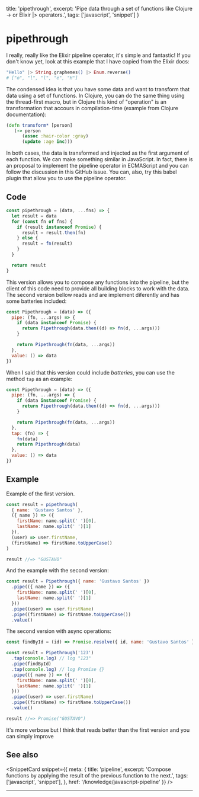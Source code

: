 
  title: 'pipethrough',
  excerpt: 'Pipe data through a set of functions like Clojure -> or Elixir |> operators.',
  tags: ['javascript', 'snippet']
}

# pipethrough

I really, really like the Elixir pipeline operator, it's simple and fantastic! If you don't know yet, look at this example that I have copied from the <OuterLink href="https://hexdocs.pm/elixir/Kernel.html#%7C%3E/2">Elixir docs</OuterLink>:

```elixir
"Hello" |> String.graphemes() |> Enum.reverse()
# ["o", "l", "l", "e", "H"]
```

The condensed idea is that you have some data and want to transform that data using a set of functions. In Clojure, you can do the same thing using the thread-first macro, but in Clojure this kind of "operation" is an transformation that accours in compilation-time (<OuterLink href="https://clojure.org/guides/threading_macros">example from Clojure documentation</OuterLink>):

```clj
(defn transform* [person]
   (-> person
      (assoc :hair-color :gray)
      (update :age inc)))
```

In both cases, the data is transformed and injected as the first argument of each function. We can make something similar in JavaScript. In fact, there is an proposal to implement the pipeline operator in ECMAScript and you can follow the discussion in <OuterLink href="https://github.com/tc39/proposal-pipeline-operator">this GitHub issue</OuterLink>. You can, also, try <OuterLink href="https://babeljs.io/docs/en/babel-plugin-proposal-pipeline-operator">this babel plugin</OuterLink> that allow you to use the pipeline operator.

## Code

```js
const pipethrough = (data, ...fns) => {
  let result = data
  for (const fn of fns) {
    if (result instanceof Promise) {
      result = result.then(fn)
    } else {
      result = fn(result)
    }
  }

  return result
}
```



This version allows you to compose any functions into the pipeline, but the client of this code need to provide all building blocks to work with the data. The second version bellow reads and are implement diferently and has some batteries included:

```js
const Pipethrough = (data) => ({
  pipe: (fn, ...args) => {
    if (data instanceof Promise) {
      return Pipethrough(data.then((d) => fn(d, ...args)))
    }

    return Pipethrough(fn(data, ...args))
  },
  value: () => data
})
```

When I said that this version could include *batteries*, you can use the method `tap` as an example:

```js
const Pipethrough = (data) => ({
  pipe: (fn, ...args) => {
    if (data instanceof Promise) {
      return Pipethrough(data.then((d) => fn(d, ...args)))
    }

    return Pipethrough(fn(data, ...args))
  },
  tap: (fn) => {
    fn(data)
    return Pipethrough(data)
  },
  value: () => data
})
```

## Example

Example of the first version.

```js
const result = pipethrough(
  { name: 'Gustavo Santos' },
  ({ name }) => ({
    firstName: name.split(' ')[0],
    lastName: name.split(' ')[1]
  }),
  (user) => user.firstName,
  (firstName) => firstName.toUpperCase()
)

result //=> "GUSTAVO"
```

And the example with the second version:

```js
const result = Pipethrough({ name: 'Gustavo Santos' })
  .pipe(({ name }) => ({
    firstName: name.split(' ')[0],
    lastName: name.split(' ')[1]
  }))
  .pipe((user) => user.firstName)
  .pipe((firstName) => firstName.toUpperCase())
  .value()
```

The second version with async operations:

```js
const findById = (id) => Promise.resolve({ id, name: 'Gustavo Santos' })

const result = Pipethrough('123')
  .tap(console.log) // log "123"
  .pipe(findById)
  .tap(console.log) // log Promise {}
  .pipe(({ name }) => ({
    firstName: name.split(' ')[0],
    lastName: name.split(' ')[1]
  }))
  .pipe((user) => user.firstName)
  .pipe((firstName) => firstName.toUpperCase())
  .value()

result //=> Promise("GUSTAVO")
```

It's more verbose but I think that reads better than the first version and you can simply improve


## See also

<SnippetCard snippet={{
  meta: {
    title: 'pipeline',
    excerpt: 'Compose functions by applying the result of the previous function to the next.',
    tags: ['javascript', 'snippet'],
  },
  href: '/knowledge/javascript-pipeline'
}} />

---

